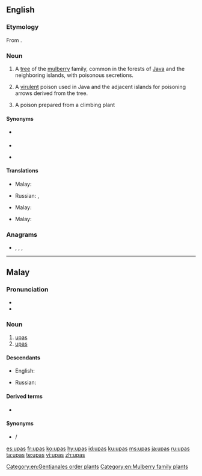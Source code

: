 ==English==
{{slim-wikipedia|lang=en}}

===Etymology===
From {{etyl|ms|en}} {{m|ms|upas}}.

===Noun===
{{en-noun|-|es}}

# {{lb|en|usually countable|botany}} A [[tree]] {{taxlink|Antiaris toxicaria|species|noshow=1}} of the [[mulberry]] family, common in the forests of [[Java]] and the neighboring islands, with poisonous secretions.
# {{lb|en|uncountable}} A [[virulent]] poison used in Java and the adjacent islands for poisoning arrows derived from the tree.
# {{lb|en|uncountable}} A poison prepared from a climbing plant {{taxlink|Strychnos tieute|species|noshow=1}}

====Synonyms====
* {{sense|Antiaris toxicaria}} {{l|en|bohun upas}}
* {{sense|poison from ''Antiaris toxicaria''}}
* {{sense|poison from ''Strychnos tieute''}} {{l|en|upas tieute}}

====Translations====
{{trans-top|tree}}
* Malay: {{t|ms|pokok upas}}
{{trans-mid}}
* Russian: {{t+|ru|анча́р|m}}, {{t|ru|упа́с|m}}
{{trans-bottom}}
{{trans-top|poison from ''Antiaris toxicaria''}}
* Malay: {{t+|ms|upas}}
{{trans-mid}}
{{trans-bottom}}
{{trans-top|poison from ''Strychnos tieute''}}
* Malay: {{t+|ms|upas}}
{{trans-mid}}
{{trans-bottom}}

===Anagrams===
* {{l|en|Apsu}}, {{l|en|APUs}}, {{l|en|Apus}}, {{l|en|puas}}

[[Category:en:Gentianales order plants]]
[[Category:en:Mulberry family plants]]

----

==Malay==

===Pronunciation===
* {{IPA|/upas/|lang=ms}}
* {{rhymes|upas|pas|as|lang=ms}}

===Noun===
{{head|ms|noun}}

# [[#English|upas]] {{gloss|poison from Antiaris toxicaria}}
# [[#English|upas]] {{gloss|poison from Strychnos tieute}}

====Descendants====
{{top2}}
* English: {{l|en|upas}}
{{mid2}}
* Russian: {{l|ru|упас}}
{{bottom}}

====Derived terms====
* {{l|ms|pokok upas}}

====Synonyms====
* {{l|ms|ipuh}} / {{l|ms|ipoh}}

[[es:upas]]
[[fr:upas]]
[[ko:upas]]
[[hy:upas]]
[[id:upas]]
[[ku:upas]]
[[ms:upas]]
[[ja:upas]]
[[ru:upas]]
[[ta:upas]]
[[te:upas]]
[[vi:upas]]
[[zh:upas]]